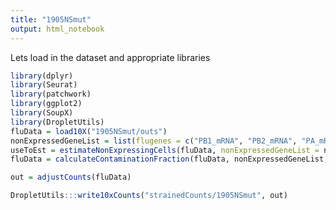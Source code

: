 ```yaml
---
title: "1905NSmut"
output: html_notebook
---
```


Lets load in the dataset and appropriate libraries

```r
library(dplyr)
library(Seurat)
library(patchwork)
library(ggplot2)
library(SoupX)
library(DropletUtils)
fluData = load10X("1905NSmut/outs")
nonExpressedGeneList = list(flugenes = c("PB1_mRNA", "PB2_mRNA", "PA_mRNA", "HA_mRNA", "NP_mRNA", "NA_mRNA", "M_mRNA", "NS_mRNA" ))
useToEst = estimateNonExpressingCells(fluData, nonExpressedGeneList = nonExpressedGeneList, clusters= FALSE)
fluData = calculateContaminationFraction(fluData, nonExpressedGeneList, useToEst = useToEst)

out = adjustCounts(fluData)

```


```r
DropletUtils:::write10xCounts("strainedCounts/1905NSmut", out)
```
```r
```



